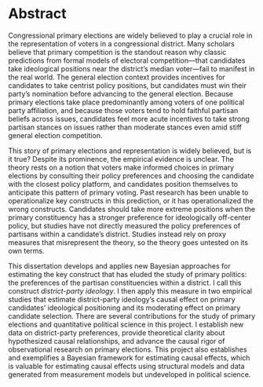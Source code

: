 # Abstract {-}

Congressional primary elections are widely believed to play a crucial role in the representation of voters in a congressional district.
Many scholars believe that primary competition is the standout reason why classic predictions from formal models of electoral competition---that candidates take ideological positions near the district's median voter---fail to manifest in the real world.
The general election context provides incentives for candidates to take centrist policy positions, but candidates must win their party's nomination before advancing to the general election.
Because primary elections take place predominantly among voters of one political party affiliation, and because those voters tend to hold faithful partisan beliefs across issues, candidates feel more acute incentives to take strong partisan stances on issues rather than moderate stances even amid stiff general election competition.

This story of primary elections and representation is widely believed, but is it true? 
Despite its prominence, the empirical evidence is unclear.
The theory rests on a notion that voters make informed choices in primary elections by consulting their policy preferences and choosing the candidate with the closest policy platform, and candidates position themselves to anticipate this pattern of primary voting.
Past research has been unable to operationalize key constructs in this prediction, or it has operationalized the wrong constructs.
Candidates should take more extreme positions when the primary constituency has a stronger preference for ideologically off-center policy, but studies have not directly measured the policy preferences of partisans within a candidate's district.
Studies instead rely on proxy measures that misrepresent the theory, so the theory goes untested on its own terms.

This dissertation develops and applies new Bayesian approaches for estimating the key construct that has eluded the study of primary politics: the preferences of the partisan constituencies within a district.
I call this construct _district-party ideology_. 
I then apply this measure in two empirical studies that estimate district-party ideology's causal effect on primary candidates' ideological positioning and its moderating effect on primary candidate selection.
There are several contributions for the study of primary elections and quantitative political science in this project.
I establish new data on district-party preferences, provide theoretical clarity about hypothesized causal relationships, and advance the causal rigor of observational research on primary elections.
This project also establishes and exemplifies a Bayesian framework for estimating causal effects, which is valuable for estimating causal effects using structural models and data generated from measurement models but undeveloped in political science.
